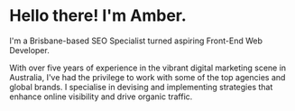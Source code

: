 # Hello there! I'm Amber. 

I'm a Brisbane-based SEO Specialist turned aspiring Front-End Web Developer. 

With over five years of experience in the vibrant digital marketing scene in Australia, I've had the privilege to work with some of the top agencies and global brands. I specialise in devising and implementing strategies that enhance online visibility and drive organic traffic.